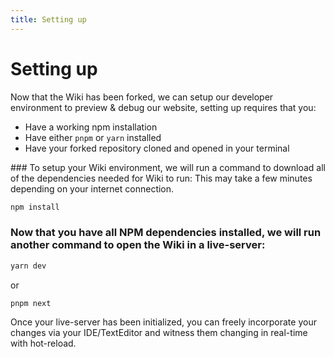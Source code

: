 ```yaml
---
title: Setting up
---
```



# Setting up

Now that the Wiki has been forked, we can setup our developer environment to preview & debug our website, setting up requires that you:

 - Have a working npm installation
 - Have either `pnpm` or `yarn` installed
 - Have your forked repository cloned and opened in your terminal

<Steps>
### To setup your Wiki environment, we will run a command to download all of the dependencies needed for Wiki to run:

<Callout type="info" emoji="ℹ️">
  This may take a few minutes depending on your internet connection.
</Callout>

```sh
npm install
```

### Now that you have all NPM dependencies installed, we will run another command to open the Wiki in a live-server:

```sh
yarn dev
```
or
```sh
pnpm next
```
</Steps>
Once your live-server has been initialized, you can freely incorporate your changes via your IDE/TextEditor and witness them changing in real-time with hot-reload.

